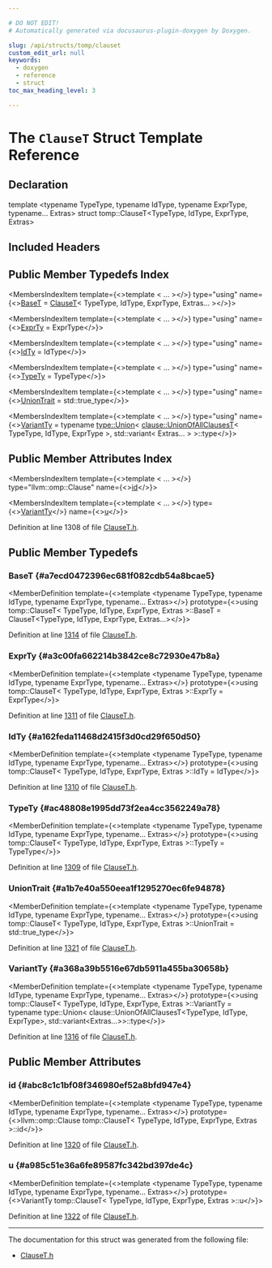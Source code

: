 ```yaml
---

# DO NOT EDIT!
# Automatically generated via docusaurus-plugin-doxygen by Doxygen.

slug: /api/structs/tomp/clauset
custom_edit_url: null
keywords:
  - doxygen
  - reference
  - struct
toc_max_heading_level: 3

---
```





# The `ClauseT` Struct Template Reference

<DoxygenPage pluginConfig={pluginConfig}>



## Declaration

<CodeBlock>template &lt;typename TypeType, typename IdType, typename ExprType, typename... Extras&gt;
struct tomp::ClauseT&lt;TypeType, IdType, ExprType, Extras&gt;</CodeBlock>

## Included Headers

<IncludesList>
<IncludesListItem
  filePath="llvm/Frontend/OpenMP/ClauseT.h"
  permalink="/docs/api/files/include/include/llvm/include/llvm/frontend/include/llvm/frontend/openmp/clauset-h"
  isLocal="true" />
</IncludesList>

## Public Member Typedefs Index

<MembersIndex>

<MembersIndexItem
  template={<>template &lt; ... &gt;</>}
  type="using"
  name={<><a href="#a7ecd0472396ec681f082cdb54a8bcae5">BaseT</a> = <a href="/docs/api/structs/tomp/clauset">ClauseT</a>&lt; TypeType, IdType, ExprType, Extras... &gt;</>}>
</MembersIndexItem>

<MembersIndexItem
  template={<>template &lt; ... &gt;</>}
  type="using"
  name={<><a href="#a3c00fa662214b3842ce8c72930e47b8a">ExprTy</a> = ExprType</>}>
</MembersIndexItem>

<MembersIndexItem
  template={<>template &lt; ... &gt;</>}
  type="using"
  name={<><a href="#a162feda11468d2415f3d0cd29f650d50">IdTy</a> = IdType</>}>
</MembersIndexItem>

<MembersIndexItem
  template={<>template &lt; ... &gt;</>}
  type="using"
  name={<><a href="#ac48808e1995dd73f2ea4cc3562249a78">TypeTy</a> = TypeType</>}>
</MembersIndexItem>

<MembersIndexItem
  template={<>template &lt; ... &gt;</>}
  type="using"
  name={<><a href="#a1b7e40a550eea1f1295270ec6fe94878">UnionTrait</a> = std::true&#95;type</>}>
</MembersIndexItem>

<MembersIndexItem
  template={<>template &lt; ... &gt;</>}
  type="using"
  name={<><a href="#a368a39b5516e67db5911a455ba30658b">VariantTy</a> = typename <a href="/docs/api/structs/tomp/type/union">type::Union</a>&lt; <a href="/docs/api/namespaces/tomp/clause/#a05eee78c37df8cd96b5896208b424a83">clause::UnionOfAllClausesT</a>&lt; TypeType, IdType, ExprType &gt;, std::variant&lt; Extras... &gt; &gt;::type</>}>
</MembersIndexItem>

</MembersIndex>

## Public Member Attributes Index

<MembersIndex>

<MembersIndexItem
  template={<>template &lt; ... &gt;</>}
  type="llvm::omp::Clause"
  name={<><a href="#abc8c1c1bf08f346980ef52a8bfd947e4">id</a></>}>
</MembersIndexItem>

<MembersIndexItem
  template={<>template &lt; ... &gt;</>}
  type={<><a href="#a368a39b5516e67db5911a455ba30658b">VariantTy</a></>}
  name={<><a href="#a985c51e36a6fe89587fc342bd397de4c">u</a></>}>
</MembersIndexItem>

</MembersIndex>


Definition at line 1308 of file <a href="/docs/api/files/include/include/llvm/include/llvm/frontend/include/llvm/frontend/openmp/clauset-h">ClauseT.h</a>.

<SectionDefinition>

## Public Member Typedefs

### BaseT {#a7ecd0472396ec681f082cdb54a8bcae5}

<MemberDefinition
  template={<>template &lt;typename TypeType, typename IdType, typename ExprType, typename... Extras&gt;</>}
  prototype={<>using tomp::ClauseT&lt; TypeType, IdType, ExprType, Extras &gt;::BaseT =  ClauseT&lt;TypeType, IdType, ExprType, Extras...&gt;</>}>

Definition at line <a href="/docs/api/files/include/include/llvm/include/llvm/frontend/include/llvm/frontend/openmp/clauset-h/#l01314">1314</a> of file <a href="/docs/api/files/include/include/llvm/include/llvm/frontend/include/llvm/frontend/openmp/clauset-h">ClauseT.h</a>.
</MemberDefinition>

### ExprTy {#a3c00fa662214b3842ce8c72930e47b8a}

<MemberDefinition
  template={<>template &lt;typename TypeType, typename IdType, typename ExprType, typename... Extras&gt;</>}
  prototype={<>using tomp::ClauseT&lt; TypeType, IdType, ExprType, Extras &gt;::ExprTy =  ExprType</>}>

Definition at line <a href="/docs/api/files/include/include/llvm/include/llvm/frontend/include/llvm/frontend/openmp/clauset-h/#l01311">1311</a> of file <a href="/docs/api/files/include/include/llvm/include/llvm/frontend/include/llvm/frontend/openmp/clauset-h">ClauseT.h</a>.
</MemberDefinition>

### IdTy {#a162feda11468d2415f3d0cd29f650d50}

<MemberDefinition
  template={<>template &lt;typename TypeType, typename IdType, typename ExprType, typename... Extras&gt;</>}
  prototype={<>using tomp::ClauseT&lt; TypeType, IdType, ExprType, Extras &gt;::IdTy =  IdType</>}>

Definition at line <a href="/docs/api/files/include/include/llvm/include/llvm/frontend/include/llvm/frontend/openmp/clauset-h/#l01310">1310</a> of file <a href="/docs/api/files/include/include/llvm/include/llvm/frontend/include/llvm/frontend/openmp/clauset-h">ClauseT.h</a>.
</MemberDefinition>

### TypeTy {#ac48808e1995dd73f2ea4cc3562249a78}

<MemberDefinition
  template={<>template &lt;typename TypeType, typename IdType, typename ExprType, typename... Extras&gt;</>}
  prototype={<>using tomp::ClauseT&lt; TypeType, IdType, ExprType, Extras &gt;::TypeTy =  TypeType</>}>

Definition at line <a href="/docs/api/files/include/include/llvm/include/llvm/frontend/include/llvm/frontend/openmp/clauset-h/#l01309">1309</a> of file <a href="/docs/api/files/include/include/llvm/include/llvm/frontend/include/llvm/frontend/openmp/clauset-h">ClauseT.h</a>.
</MemberDefinition>

### UnionTrait {#a1b7e40a550eea1f1295270ec6fe94878}

<MemberDefinition
  template={<>template &lt;typename TypeType, typename IdType, typename ExprType, typename... Extras&gt;</>}
  prototype={<>using tomp::ClauseT&lt; TypeType, IdType, ExprType, Extras &gt;::UnionTrait =  std::true&#95;type</>}>

Definition at line <a href="/docs/api/files/include/include/llvm/include/llvm/frontend/include/llvm/frontend/openmp/clauset-h/#l01321">1321</a> of file <a href="/docs/api/files/include/include/llvm/include/llvm/frontend/include/llvm/frontend/openmp/clauset-h">ClauseT.h</a>.
</MemberDefinition>

### VariantTy {#a368a39b5516e67db5911a455ba30658b}

<MemberDefinition
  template={<>template &lt;typename TypeType, typename IdType, typename ExprType, typename... Extras&gt;</>}
  prototype={<>using tomp::ClauseT&lt; TypeType, IdType, ExprType, Extras &gt;::VariantTy =  typename type::Union&lt;
      clause::UnionOfAllClausesT&lt;TypeType, IdType, ExprType&gt;,
      std::variant&lt;Extras...&gt;&gt;::type</>}>

Definition at line <a href="/docs/api/files/include/include/llvm/include/llvm/frontend/include/llvm/frontend/openmp/clauset-h/#l01316">1316</a> of file <a href="/docs/api/files/include/include/llvm/include/llvm/frontend/include/llvm/frontend/openmp/clauset-h">ClauseT.h</a>.
</MemberDefinition>

</SectionDefinition>

<SectionDefinition>

## Public Member Attributes

### id {#abc8c1c1bf08f346980ef52a8bfd947e4}

<MemberDefinition
  template={<>template &lt;typename TypeType, typename IdType, typename ExprType, typename... Extras&gt;</>}
  prototype={<>llvm::omp::Clause tomp::ClauseT&lt; TypeType, IdType, ExprType, Extras &gt;::id</>}>

Definition at line <a href="/docs/api/files/include/include/llvm/include/llvm/frontend/include/llvm/frontend/openmp/clauset-h/#l01320">1320</a> of file <a href="/docs/api/files/include/include/llvm/include/llvm/frontend/include/llvm/frontend/openmp/clauset-h">ClauseT.h</a>.
</MemberDefinition>

### u {#a985c51e36a6fe89587fc342bd397de4c}

<MemberDefinition
  template={<>template &lt;typename TypeType, typename IdType, typename ExprType, typename... Extras&gt;</>}
  prototype={<>VariantTy tomp::ClauseT&lt; TypeType, IdType, ExprType, Extras &gt;::u</>}>

Definition at line <a href="/docs/api/files/include/include/llvm/include/llvm/frontend/include/llvm/frontend/openmp/clauset-h/#l01322">1322</a> of file <a href="/docs/api/files/include/include/llvm/include/llvm/frontend/include/llvm/frontend/openmp/clauset-h">ClauseT.h</a>.
</MemberDefinition>

</SectionDefinition>

<hr/>

The documentation for this struct was generated from the following file:

<ul>
<li><a href="/docs/api/files/include/include/llvm/include/llvm/frontend/include/llvm/frontend/openmp/clauset-h">ClauseT.h</a></li>
</ul>

</DoxygenPage>
